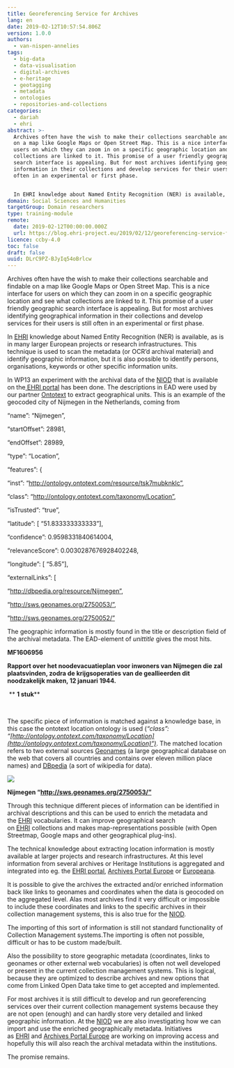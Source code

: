```yaml
---
title: Georeferencing Service for Archives
lang: en
date: 2019-02-12T10:57:54.806Z
version: 1.0.0
authors:
  - van-nispen-annelies
tags:
  - big-data
  - data-visualisation
  - digital-archives
  - e-heritage
  - geotagging
  - metadata
  - ontologies
  - repositories-and-collections
categories:
  - dariah
  - ehri
abstract: >-
  Archives often have the wish to make their collections searchable and findable
  on a map like Google Maps or Open Street Map. This is a nice interface for
  users on which they can zoom in on a specific geographic location and see what
  collections are linked to it. This promise of a user friendly geographic
  search interface is appealing. But for most archives identifying geographical
  information in their collections and develop services for their users is still
  often in an experimental or first phase. 


  In EHRI knowledge about Named Entity Recognition (NER) is available, as is in many larger European projects or research infrastructures. This technique is used to scan the metadata (or OCR’d archival material) and identify geographic information, but it is also possible to identify persons, organisations, keywords or other specific information units.
domain: Social Sciences and Humanities
targetGroup: Domain researchers
type: training-module
remote:
  date: 2019-02-12T00:00:00.000Z
  url: https://blog.ehri-project.eu/2019/02/12/georeferencing-service-for-archives/
licence: ccby-4.0
toc: false
draft: false
uuid: DLrC9PZ-BJyIq54oBrlcw
---
```

Archives often have the wish to make their collections searchable and findable on a map like Google Maps or Open Street Map. This is a nice interface for users on which they can zoom in on a specific geographic location and see what collections are linked to it. This promise of a user friendly geographic search interface is appealing. But for most archives identifying geographical information in their collections and develop services for their users is still often in an experimental or first phase.

In [EHRI](https://ehri-project.eu/) knowledge about Named Entity Recognition (NER) is available, as is in many larger European projects or research infrastructures. This technique is used to scan the metadata (or OCR’d archival material) and identify geographic information, but it is also possible to identify persons, organisations, keywords or other specific information units.

In WP13 an experiment with the archival data of the [NIOD](https://www.niod.nl/en) that is available on the[ EHRI portal](https://portal.ehri-project.eu/) has been done. The descriptions in EAD were used by our partner [Ontotext](https://ontotext.com/) to extract geographical units. This is an example of the geocoded city of Nijmegen in the Netherlands, coming from

<!--StartFragment-->

“name”: “Nijmegen”,

“startOffset”: 28981,

“endOffset”: 28989,

“type”: “Location”,

“features”: {

“inst”: “http://ontology.ontotext.com/resource/tsk7mubknklc”,

“class”: “http://ontology.ontotext.com/taxonomy/Location”,

“isTrusted”: “true”,

“latitude”: \[ “51.833333333333”],

“confidence”: 0.9598331840614004,

“relevanceScore”: 0.0030287676928402248,

“longitude”: \[ “5.85”],

“externalLinks”: [

“http://dbpedia.org/resource/Nijmegen”,

“http://sws.geonames.org/2750053/”,

“http://sws.geonames.org/2750052/”

The geographic information is mostly found in the title or description field of the archival metadata. The EAD-element of _unittitle_ gives the most hits.

**<did>**

**<unitid>**MF1606956**</unitid>**

**<unittitle encodinganalog=”3.1.2″>**Rapport over het noodevacuatieplan voor inwoners van **Nijmegen** die zal plaatsvinden, zodra de krijgsoperaties van de geallieerden dit noodzakelijk maken, 12 januari 1944.**</unittitle>**

 ** <physdesc encodinganalog=”3.1.5″>**1 stuk**</physdesc>**

 **</did>**

The specific piece of information is matched against a knowledge base, in this case the ontotext location ontology is used (_“class”: “[http://ontology.ontotext.com/taxonomy/Location](http://ontology.ontotext.com/taxonomy/Location)“)_. The matched location refers to two external sources [Geonames](http://www.geonames.org/) (a large geographical database on the web that covers all countries and contains over eleven million place names) and [DBpedia](http://wiki.dbpedia.org/) (a sort of wikipedia for data).

![](https://blog.ehri-project.eu/wp-content/uploads/2018/04/nijmegen.png)

**Nijmegen “http://sws.geonames.org/2750053/”**

Through this technique different pieces of information can be identified in archival descriptions and this can be used to enrich the metadata and the [EHRI](http://ehri-project.eu/) vocabularies. It can improve geographical search on [EHRI](https://ehri-project.eu/) collections and makes map-representations possible (with Open Streetmap, Google maps and other geographical plug-ins).

The technical knowledge about extracting location information is mostly available at larger projects and research infrastructures. At this level information from several archives or Heritage Institutions is aggregated and integrated into eg. the [EHRI portal](https://portal.ehri-project.eu/), [Archives Portal Europe](https://www.archivesportaleurope.net/) or [Europeana](https://www.europeana.eu/portal).

It is possible to give the archives the extracted and/or enriched information back like links to geonames and coordinates when the data is geocoded on the aggregated level. Alas most archives find it very difficult or impossible to include these coordinates and links to the specific archives in their collection management systems, this is also true for the [NIOD](https://www.niod.nl/en).

The importing of this sort of information is still not standard functionality of Collection Management systems.The importing is often not possible, difficult or has to be custom made/built.

Also the possibility to store geographic metadata (coordinates, links to geonames or other external web vocabularies) is often not well developed or present in the current collection management systems. This is logical, because they are optimized to describe archives and new options that come from Linked Open Data take time to get accepted and implemented.

For most archives it is still difficult to develop and run georeferencing services over their current collection management systems because they are not open (enough) and can hardly store very detailed and linked geographic information. At the [NIOD](https://www.niod.nl/en) we are also investigating how we can import and use the enriched geographically metadata. Initiatives as [EHRI](https://ehri-project.eu/) and [Archives Portal Europe](https://www.archivesportaleurope.net/) are working on improving access and hopefully this will also reach the archival metadata within the institutions.

The promise remains.